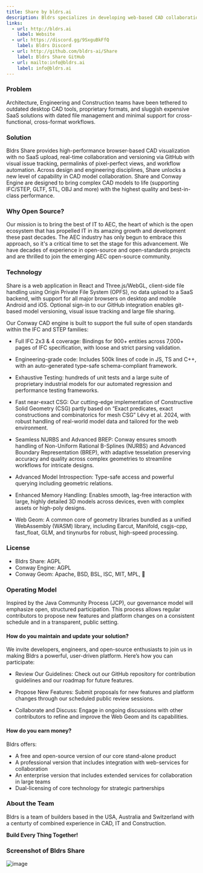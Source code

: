 ```yaml
---
title: Share by bldrs.ai
description: Bldrs specializes in developing web-based CAD collaboration tools designed to meet the needs of modern engineering workflows providing real-time collaboration and visualization capabilities for architects, engineers, and designers.
links:
  - url: http://bldrs.ai
    label: Website
  - url: https://discord.gg/9SxguBkFfQ
    label: Bldrs Discord
  - url: http://github.com/bldrs-ai/Share
    label: Bldrs Share GitHub
  - url: mailto:info@bldrs.ai
    label: info@bldrs.ai
---
```



### Problem

Architecture, Engineering and Construction teams have been tethered to outdated
desktop CAD tools, proprietary formats, and sluggish expensive SaaS solutions
with dated file management and minimal support for cross-functional,
cross-format workflows.


### Solution

Bldrs Share provides high-performance browser-based CAD visualization with no
SaaS upload, real-time collaboration and versioning via GitHub with visual issue
tracking, permalinks of pixel-perfect views, and workflow automation.  Across
design and engineering disciplines, Share unlocks a new level of capability in
CAD model collaboration. Share and Conway Engine are designed to bring complex
CAD models to life (supporting IFC/STEP, GLTF, STL, OBJ and more) with the
highest quality and best-in-class performance.


### Why Open Source?

Our mission is to bring the best of IT to AEC, the heart of which is the open
ecosystem that has propelled IT in its amazing growth and development these past
decades.  The AEC industry has only begun to embrace this approach, so it's a
critical time to set the stage for this advancement.  We have decades of
experience in open-source and open-standards projects and are thrilled to join
the emerging AEC open-source community.


### Technology

Share is a web application in React and Three.js/WebGL, client-side file
handling using Origin Private File System (OPFS), no data upload to a SaaS
backend, with support for all major browsers on desktop and mobile Android and
iOS. Optional sign-in to our GitHub integration enables git-based model
versioning, visual issue tracking and large file sharing.

Our Conway CAD engine is built to support the full suite of open standards
within the IFC and STEP families:

- Full IFC 2x3 & 4 coverage: Bindings for 900+ entities across 7,000+ pages of
  IFC specification, with loose and strict parsing validation.

- Engineering-grade code: Includes 500k lines of code in JS, TS and C++, with an
  auto-generated type-safe schema-compliant framework.

- Exhaustive Testing: hundreds of unit tests and a large suite of proprietary
  industrial models for our automated regression and performance testing
  frameworks.

- Fast near-exact CSG: Our cutting-edge implementation of Constructive Solid
  Geometry (CSG) partly based on “Exact predicates, exact constructions and
  combinatorics for mesh CSG” Lévy et al. 2024, with robust handling of
  real-world model data and tailored for the web environment.

- Seamless NURBS and Advanced BREP: Conway ensures smooth handling of
  Non-Uniform Rational B-Splines (NURBS) and Advanced Boundary Representation
  (BREP), with adaptive tesselation preserving accuracy and quality across
  complex geometries to streamline workflows for intricate designs.

- Advanced Model Introspection: Type-safe access and powerful querying including
  geometric relations.

- Enhanced Memory Handling: Enables smooth, lag-free interaction with large,
  highly detailed 3D models across devices, even with complex assets or
  high-poly designs.

- Web Geom: A common core of geometry libraries bundled as a unified WebAssembly
  (WASM) library, including Earcut, Manifold, csgjs-cpp, fast_float, GLM, and
  tinynurbs for robust, high-speed processing.


### License

- Bldrs Share: AGPL
- Conway Engine: AGPL
- Conway Geom: Apache, BSD, BSL, ISC, MIT, MPL, 🐰


### Operating Model

Inspired by the Java Community Process (JCP), our governance model will
emphasize open, structured participation. This process allows regular
contributors to propose new features and platform changes on a consistent
schedule and in a transparent, public setting.


#### How do you maintain and update your solution?

We invite developers, engineers, and open-source enthusiasts to join us in
making Bldrs a powerful, user-driven platform. Here’s how you can participate:

- Review Our Guidelines: Check out our GitHub repository for contribution
guidelines and our roadmap for future features.

- Propose New Features: Submit proposals for new features and platform changes
through our scheduled public review sessions.

- Collaborate and Discuss: Engage in ongoing discussions with other contributors
to refine and improve the Web Geom and its capabilities.


#### How do you earn money?

Bldrs offers:
- A free and open-source version of our core stand-alone product
- A professional version that includes integration with web-services for collaboration
- An enterprise version that includes extended services for collaboration in large teams
- Dual-licensing of core technology for strategic partnerships


### About the Team

Bldrs is a team of builders based in the USA, Australia and Switzerland with a
centurty of combined experience in CAD, IT and Construction.

**Build Every Thing Together!**


### Screenshot of Bldrs Share

![image](https://github.com/user-attachments/assets/c49149f5-6816-4d25-9f64-b7d43c63fa2e)
